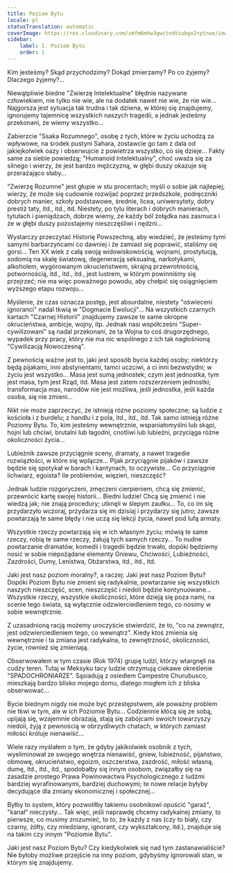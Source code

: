 ```yaml
---
title: Poziom Bytu
locale: pl
statusTranslation: automatic
coverImage: https://res.cloudinary.com/xmfm6mhw3gwctndtcubgx2rptnae/image/upload/v1740468922/small_cover_tratado_de_psicologia_revolucionaria_a4c0dca4e0.webp
sidebar:
    label: 1. Poziom Bytu
    order: 1
---
```

Kim jesteśmy? Skąd przychodzimy? Dokąd zmierzamy? Po co żyjemy? Dlaczego żyjemy?...

Niewątpliwie biedne "Zwierzę Intelektualne" błędnie nazywane człowiekiem, nie tylko nie wie, ale na dodatek nawet nie wie, że nie wie... Najgorsza jest sytuacja tak trudna i tak dziwna, w której się znajdujemy, ignorujemy tajemnicę wszystkich naszych tragedii, a jednak jesteśmy przekonani, że wiemy wszystko...

Zabierzcie "Ssaka Rozumnego", osobę z tych, które w życiu uchodzą za wpływowe, na środek pustyni Sahara, zostawcie go tam z dala od jakiejkolwiek oazy i obserwujcie z powietrza wszystko, co się dzieje... Fakty same za siebie powiedzą; "Humanoid Intelektualny", choć uważa się za silnego i wierzy, że jest bardzo mężczyzną, w głębi duszy okazuje się przerażająco słaby...

"Zwierzę Rozumne" jest głupie w stu procentach; myśli o sobie jak najlepiej; wierzy, że może się cudownie rozwijać poprzez przedszkole, podręczniki dobrych manier, szkoły podstawowe, średnie, licea, uniwersytety, dobry prestiż taty, itd., itd., itd. Niestety, po tylu literach i dobrych manierach, tytułach i pieniądzach, dobrze wiemy, że każdy ból żołądka nas zasmuca i że w głębi duszy pozostajemy nieszczęśliwi i nędzni...

Wystarczy przeczytać Historię Powszechną, aby wiedzieć, że jesteśmy tymi samymi barbarzyńcami co dawniej i że zamiast się poprawić, staliśmy się gorsi... Ten XX wiek z całą swoją widowiskowością, wojnami, prostytucją, sodomią na skalę światową, degeneracją seksualną, narkotykami, alkoholem, wygórowanym okrucieństwem, skrajną przewrotnością, potwornością, itd., itd., itd., jest lustrem, w którym powinniśmy się przejrzeć; nie ma więc poważnego powodu, aby chełpić się osiągnięciem wyższego etapu rozwoju...

Myślenie, że czas oznacza postęp, jest absurdalne, niestety "oświeceni ignoranci" nadal tkwią w "Dogmacie Ewolucji"... Na wszystkich czarnych kartach "Czarnej Historii" znajdujemy zawsze te same okropne okrucieństwa, ambicje, wojny, itp. Jednak nasi współcześni "Super-cywilizowani" są nadal przekonani, że ta Wojna to coś drugorzędnego, wypadek przy pracy, który nie ma nic wspólnego z ich tak nagłośnioną "Cywilizacją Nowoczesną".

Z pewnością ważne jest to, jaki jest sposób bycia każdej osoby; niektórzy będą pijakami, inni abstynentami, tamci uczciwi, a ci inni bezwstydni; w życiu jest wszystko... Masa jest sumą jednostek; czym jest jednostka, tym jest masa, tym jest Rząd, itd. Masa jest zatem rozszerzeniem jednostki; transformacja mas, narodów nie jest możliwa, jeśli jednostka, jeśli każda osoba, się nie zmieni...

Nikt nie może zaprzeczyć, że istnieją różne poziomy społeczne; są ludzie z kościoła i z burdelu; z handlu i z pola, itd., itd., itd. Tak samo istnieją różne Poziomy Bytu. To, kim jesteśmy wewnętrznie, wspaniałomyślni lub skąpi, hojni lub chciwi, brutalni lub łagodni, cnotliwi lub lubieżni, przyciąga różne okoliczności życia...

Lubieżnik zawsze przyciągnie sceny, dramaty, a nawet tragedie rozwiązłości, w które się wplącze... Pijak przyciągnie pijaków i zawsze będzie się spotykał w barach i kantynach, to oczywiste... Co przyciągnie lichwiarz, egoista? Ile problemów, więzień, nieszczęść?

Jednak ludzie rozgoryczeni, zmęczeni cierpieniem, chcą się zmienić, przewrócić kartę swojej historii... Biedni ludzie! Chcą się zmienić i nie wiedzą jak; nie znają procedury; utknęli w ślepym zaułku... To, co im się przydarzyło wczoraj, przydarza się im dzisiaj i przydarzy się jutro; zawsze powtarzają te same błędy i nie uczą się lekcji życia, nawet pod lufą armaty.

Wszystkie rzeczy powtarzają się w ich własnym życiu; mówią te same rzeczy, robią te same rzeczy, żałują tych samych rzeczy... To nudne powtarzanie dramatów, komedii i tragedii będzie trwało, dopóki będziemy nosić w sobie niepożądane elementy Gniewu, Chciwości, Lubieżności, Zazdrości, Dumy, Lenistwa, Obżarstwa, itd., itd., itd.

Jaki jest nasz poziom moralny?, a raczej: Jaki jest nasz Poziom Bytu? Dopóki Poziom Bytu nie zmieni się radykalnie, powtarzanie się wszystkich naszych nieszczęść, scen, nieszczęść i niedoli będzie kontynuowane... Wszystkie rzeczy, wszystkie okoliczności, które dzieją się poza nami, na scenie tego świata, są wyłącznie odzwierciedleniem tego, co nosimy w sobie wewnętrznie.

Z uzasadnioną racją możemy uroczyście stwierdzić, że to, "co na zewnątrz, jest odzwierciedleniem tego, co wewnątrz". Kiedy ktoś zmienia się wewnętrznie i ta zmiana jest radykalna, to zewnętrzność, okoliczności, życie, również się zmieniają.

Obserwowałem w tym czasie (Rok 1974) grupę ludzi, którzy wtargnęli na cudzy teren. Tutaj w Meksyku tacy ludzie otrzymują ciekawe określenie "SPADOCHRONIARZE". Sąsiadują z osiedlem Campestre Churubusco, mieszkają bardzo blisko mojego domu, dlatego mogłem ich z bliska obserwować...

Bycie biednym nigdy nie może być przestępstwem, ale poważny problem nie tkwi w tym, ale w ich Poziomie Bytu... Codziennie kłócą się ze sobą, upijają się, wzajemnie obrażają, stają się zabójcami swoich towarzyszy niedoli, żyją z pewnością w obrzydliwych chatach, w których zamiast miłości króluje nienawiść...

Wiele razy myślałem o tym, że gdyby jakikolwiek osobnik z tych, wyeliminował ze swojego wnętrza nienawiść, gniew, lubieżność, pijaństwo, obmowę, okrucieństwo, egoizm, oszczerstwa, zazdrość, miłość własną, dumę, itd., itd., itd., spodobałby się innym osobom, związałby się na zasadzie prostego Prawa Powinowactwa Psychologicznego z ludźmi bardziej wyrafinowanymi, bardziej duchowymi; te nowe relacje byłyby decydujące dla zmiany ekonomicznej i społecznej...

Byłby to system, który pozwoliłby takiemu osobnikowi opuścić "garaż", "kanał" nieczysty... Tak więc, jeśli naprawdę chcemy radykalnej zmiany, to pierwsze, co musimy zrozumieć, to to, że każdy z nas (czy to biały, czy czarny, żółty, czy miedziany, ignorant, czy wykształcony, itd.), znajduje się na takim czy innym "Poziomie Bytu".

Jaki jest nasz Poziom Bytu? Czy kiedykolwiek się nad tym zastanawialiście? Nie byłoby możliwe przejście na inny poziom, gdybyśmy ignorowali stan, w którym się znajdujemy.

